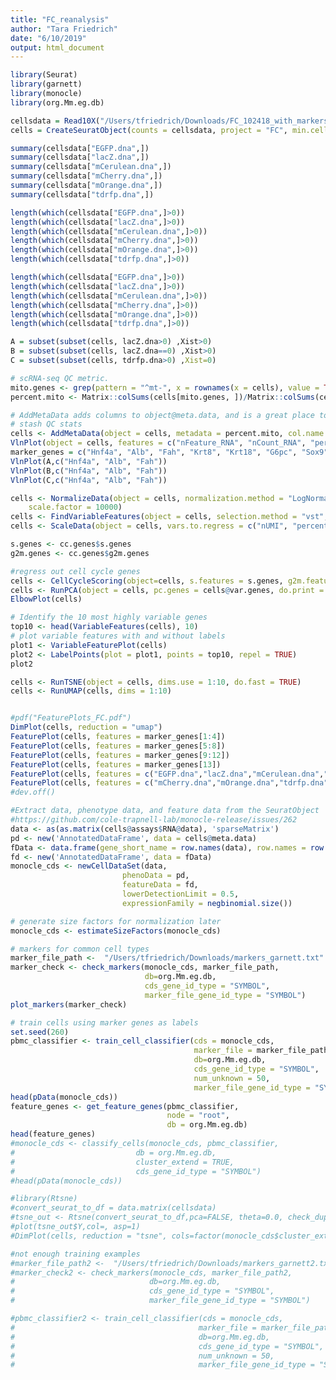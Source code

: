 ```yaml
---
title: "FC_reanalysis"
author: "Tara Friedrich"
date: "6/10/2019"
output: html_document
---
```


```r
library(Seurat)
library(garnett)
library(monocle)
library(org.Mm.eg.db)
```

```r
cellsdata = Read10X("/Users/tfriedrich/Downloads/FC_102418_with_markers/outs/filtered_feature_bc_matrix/")
cells = CreateSeuratObject(counts = cellsdata, project = "FC", min.cells = 3, min.features = 200)

summary(cellsdata["EGFP.dna",])
summary(cellsdata["lacZ.dna",])
summary(cellsdata["mCerulean.dna",])
summary(cellsdata["mCherry.dna",])
summary(cellsdata["mOrange.dna",])
summary(cellsdata["tdrfp.dna",])

length(which(cellsdata["EGFP.dna",]>0))
length(which(cellsdata["lacZ.dna",]>0))
length(which(cellsdata["mCerulean.dna",]>0))
length(which(cellsdata["mCherry.dna",]>0))
length(which(cellsdata["mOrange.dna",]>0))
length(which(cellsdata["tdrfp.dna",]>0))

length(which(cellsdata["EGFP.dna",]>0))
length(which(cellsdata["lacZ.dna",]>0))
length(which(cellsdata["mCerulean.dna",]>0))
length(which(cellsdata["mCherry.dna",]>0))
length(which(cellsdata["mOrange.dna",]>0))
length(which(cellsdata["tdrfp.dna",]>0))

A = subset(subset(cells, lacZ.dna>0) ,Xist>0)
B = subset(subset(cells, lacZ.dna==0) ,Xist>0)
C = subset(subset(cells, tdrfp.dna>0) ,Xist=0)
```

```r
# scRNA-seq QC metric.
mito.genes <- grep(pattern = "^mt-", x = rownames(x = cells), value = TRUE)
percent.mito <- Matrix::colSums(cells[mito.genes, ])/Matrix::colSums(cells)

# AddMetaData adds columns to object@meta.data, and is a great place to
# stash QC stats
cells <- AddMetaData(object = cells, metadata = percent.mito, col.name = "percent.mito")
VlnPlot(object = cells, features = c("nFeature_RNA", "nCount_RNA", "percent.mito"))
marker_genes = c("Hnf4a", "Alb", "Fah", "Krt8", "Krt18", "G6pc", "Sox9", "Krt7", "Krt19", "Epcam", "Onecut1", "Afp", "Xist")
VlnPlot(A,c("Hnf4a", "Alb", "Fah"))
VlnPlot(B,c("Hnf4a", "Alb", "Fah"))
VlnPlot(C,c("Hnf4a", "Alb", "Fah"))
```

```r
cells <- NormalizeData(object = cells, normalization.method = "LogNormalize", 
    scale.factor = 10000)
cells <- FindVariableFeatures(object = cells, selection.method = "vst", nfeatures = 2000)
cells <- ScaleData(object = cells, vars.to.regress = c("nUMI", "percent.mito"))

s.genes <- cc.genes$s.genes
g2m.genes <- cc.genes$g2m.genes

#regress out cell cycle genes
cells <- CellCycleScoring(object=cells, s.features = s.genes, g2m.features = g2m.genes, set.ident = TRUE)
cells <- RunPCA(object = cells, pc.genes = cells@var.genes, do.print = TRUE, pcs.print = 1:5, genes.print = 5)
ElbowPlot(cells)
```

```r
# Identify the 10 most highly variable genes
top10 <- head(VariableFeatures(cells), 10)
# plot variable features with and without labels
plot1 <- VariableFeaturePlot(cells)
plot2 <- LabelPoints(plot = plot1, points = top10, repel = TRUE)
plot2

cells <- RunTSNE(object = cells, dims.use = 1:10, do.fast = TRUE)
cells <- RunUMAP(cells, dims = 1:10)


#pdf("FeaturePlots_FC.pdf")
DimPlot(cells, reduction = "umap")
FeaturePlot(cells, features = marker_genes[1:4])
FeaturePlot(cells, features = marker_genes[5:8])
FeaturePlot(cells, features = marker_genes[9:12])
FeaturePlot(cells, features = marker_genes[13])
FeaturePlot(cells, features = c("EGFP.dna","lacZ.dna","mCerulean.dna","mCherry.dna"))
FeaturePlot(cells, features = c("mCherry.dna","mOrange.dna","tdrfp.dna"))
#dev.off()

```

```r
#Extract data, phenotype data, and feature data from the SeuratObject
#https://github.com/cole-trapnell-lab/monocle-release/issues/262
data <- as(as.matrix(cells@assays$RNA@data), 'sparseMatrix')
pd <- new('AnnotatedDataFrame', data = cells@meta.data)
fData <- data.frame(gene_short_name = row.names(data), row.names = row.names(data))
fd <- new('AnnotatedDataFrame', data = fData)
monocle_cds <- newCellDataSet(data,
                         phenoData = pd,
                         featureData = fd,
                         lowerDetectionLimit = 0.5,
                         expressionFamily = negbinomial.size())

# generate size factors for normalization later
monocle_cds <- estimateSizeFactors(monocle_cds)

# markers for common cell types
marker_file_path <-  "/Users/tfriedrich/Downloads/markers_garnett.txt"
marker_check <- check_markers(monocle_cds, marker_file_path,
                              db=org.Mm.eg.db,
                              cds_gene_id_type = "SYMBOL",
                              marker_file_gene_id_type = "SYMBOL")
plot_markers(marker_check)

# train cells using marker genes as labels
set.seed(260)
pbmc_classifier <- train_cell_classifier(cds = monocle_cds,
                                         marker_file = marker_file_path,
                                         db=org.Mm.eg.db,
                                         cds_gene_id_type = "SYMBOL",
                                         num_unknown = 50,
                                         marker_file_gene_id_type = "SYMBOL")
head(pData(monocle_cds))
feature_genes <- get_feature_genes(pbmc_classifier,
                                   node = "root",
                                   db = org.Mm.eg.db)
head(feature_genes)
#monocle_cds <- classify_cells(monocle_cds, pbmc_classifier,
#                           db = org.Mm.eg.db,
#                           cluster_extend = TRUE,
#                           cds_gene_id_type = "SYMBOL")
#head(pData(monocle_cds))

#library(Rtsne)
#convert_seurat_to_df = data.matrix(cellsdata)
#tsne_out <- Rtsne(convert_seurat_to_df,pca=FALSE, theta=0.0, check_duplicates = FALSE)
#plot(tsne_out$Y,col=, asp=1)
#DimPlot(cells, reduction = "tsne", cols=factor(monocle_cds$cluster_ext_type),split.by = 'ident')
```

```r
#not enough training examples
#marker_file_path2 <-  "/Users/tfriedrich/Downloads/markers_garnett2.txt"
#marker_check2 <- check_markers(monocle_cds, marker_file_path2,
#                              db=org.Mm.eg.db,
#                              cds_gene_id_type = "SYMBOL",
#                              marker_file_gene_id_type = "SYMBOL")

#pbmc_classifier2 <- train_cell_classifier(cds = monocle_cds,
#                                         marker_file = marker_file_path2,
#                                         db=org.Mm.eg.db,
#                                         cds_gene_id_type = "SYMBOL",
#                                         num_unknown = 50,
#                                         marker_file_gene_id_type = "SYMBOL")
```